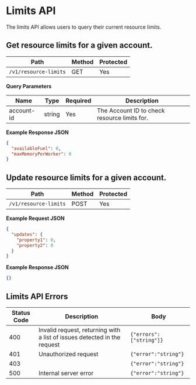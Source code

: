 # Limits API

The limits API allows users to query their current resource limits.

## Get resource limits for a given account.

| Path                  | Method | Protected |
| --------------------- | ------ | --------- |
| `/v1/resource-limits` | GET    | Yes       |

**Query Parameters**

| Name       | Type   | Required | Description                                  |
| ---------- | ------ | -------- | -------------------------------------------- |
| account-id | string | Yes      | The Account ID to check resource limits for. |

**Example Response JSON**

```json copy
{
  "availableFuel": 0,
  "maxMemoryPerWorker": 0
}
```

## Update resource limits for a given account.

| Path                  | Method | Protected |
| --------------------- | ------ | --------- |
| `/v1/resource-limits` | POST   | Yes       |

**Example Request JSON**

```json copy
{
  "updates": {
    "property1": 0,
    "property2": 0
  }
}
```

**Example Response JSON**

```json copy
{}
```

## Limits API Errors

| Status Code | Description                                                              | Body                    |
| ----------- | ------------------------------------------------------------------------ | ----------------------- |
| 400         | Invalid request, returning with a list of issues detected in the request | `{"errors":["string"]}` |
| 401         | Unauthorized request                                                     | `{"error":"string"}`    |
| 403         |                                                                          | `{"error":"string"}`    |
| 500         | Internal server error                                                    | `{"error":"string"}`    |
